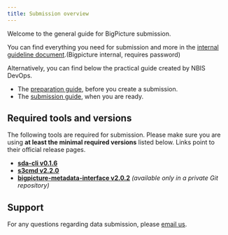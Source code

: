 ```yaml
---
title: Submission overview
---
```


Welcome to the general guide for BigPicture submission. 

You can find everything you need for submission and more in the [internal guideline document](https://bigpictureeu.sharepoint.com/:w:/r/sites/wp3/Public%20documents/Data%20Submission%20Guidance%20documents/Data%20Contribution/Guideline%20Data%20Contribution%20of%20anonymous,%20clinical%20data%20for%20implementation%20of%20the%20action%20by%20Bigpicture%20beneficiaries_v1.3.docx?d=w54e831a5940d47328eacb27d8d9793e8&csf=1&web=1&e=2H6ixs).(Bigpicture internal, requires password)


Alternatively, you can find below the practical guide created by NBIS DevOps.

- The [preparation guide](preparation-guide.qmd), before you create a submission. 
- The [submission guide](submission-guide.qmd), when you are ready.

## Required tools and versions

The following tools are required for submission. Please make sure you are using **at least the minimal required versions** listed below. Links point to their official release pages.

- **[sda-cli v0.1.6](https://github.com/NBISweden/sda-cli/releases/tag/v0.1.6)**
- **[s3cmd v2.2.0](https://github.com/s3tools/s3cmd/releases/tag/v2.2.0)**
- **[bigpicture-metadata-interface v2.0.2](https://github.com/imi-bigpicture/bigpicture-metadata-interface/releases/tag/v2.0.2)**
  *(available only in a private Git repository)*

## Support

For any questions regarding data submission, please [email us](mailto:{{< var email.helpdesk >}}).
